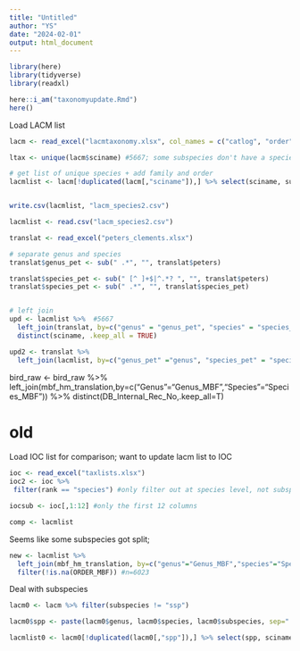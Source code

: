 ```yaml
---
title: "Untitled"
author: "YS"
date: "2024-02-01"
output: html_document
---
```


```r
library(here)
library(tidyverse)
library(readxl)
```

```r
here::i_am("taxonomyupdate.Rmd")
here()
```

Load LACM list

```r
lacm <- read_excel("lacmtaxonomy.xlsx", col_names = c("catlog", "order", "family", "genus", "species", "subspecies", "rank", "sciname"), skip=1)

ltax <- unique(lacm$sciname) #5667; some subspecies don't have a species level entry

# get list of unique species + add family and order
lacmlist <- lacm[!duplicated(lacm[,"sciname"]),] %>% select(sciname, subspecies, genus, species, family, order)


write.csv(lacmlist, "lacm_species2.csv")

lacmlist <- read.csv("lacm_species2.csv")
```


```r
translat <- read_excel("peters_clements.xlsx")

# separate genus and species
translat$genus_pet <- sub(" .*", "", translat$peters)

translat$species_pet <- sub(" [^ ]+$|^.*? ", "", translat$peters)
translat$species_pet <- sub(" .*", "", translat$species_pet)


# left join 
upd <- lacmlist %>%  #5667 
  left_join(translat, by=c("genus" = "genus_pet", "species" = "species_pet")) %>% 
  distinct(sciname, .keep_all = TRUE)

upd2 <- translat %>% 
  left_join(lacmlist, by=c("genus_pet" ="genus", "species_pet" = "species"))
```

bird_raw <- bird_raw %>%
  left_join(mbf_hm_translation,by=c("Genus"="Genus_MBF","Species"="Species_MBF")) %>%
  distinct(DB_Internal_Rec_No,.keep_all=T)










# old
Load IOC list for comparison; want to update lacm list to IOC 

```r
ioc <- read_excel("taxlists.xlsx")
ioc2 <- ioc %>% 
 filter(rank == "species") #only filter out at species level, not subspecies

iocsub <- ioc[,1:12] #only the first 12 columns

comp <- lacmlist 
```


Seems like some subspecies got split; 
```r
new <- lacmlist %>% 
  left_join(mbf_hm_translation, by=c("genus"="Genus_MBF","species"="Species_MBF")) %>% 
  filter(!is.na(ORDER_MBF)) #n=6023
```


Deal with subspecies
```r
lacm0 <- lacm %>% filter(subspecies != "ssp")

lacm0$spp <- paste(lacm0$genus, lacm0$species, lacm0$subspecies, sep=" ")

lacmlist0 <- lacm0[!duplicated(lacm0[,"spp"]),] %>% select(spp, sciname, genus, species, family, order) #7634
```


